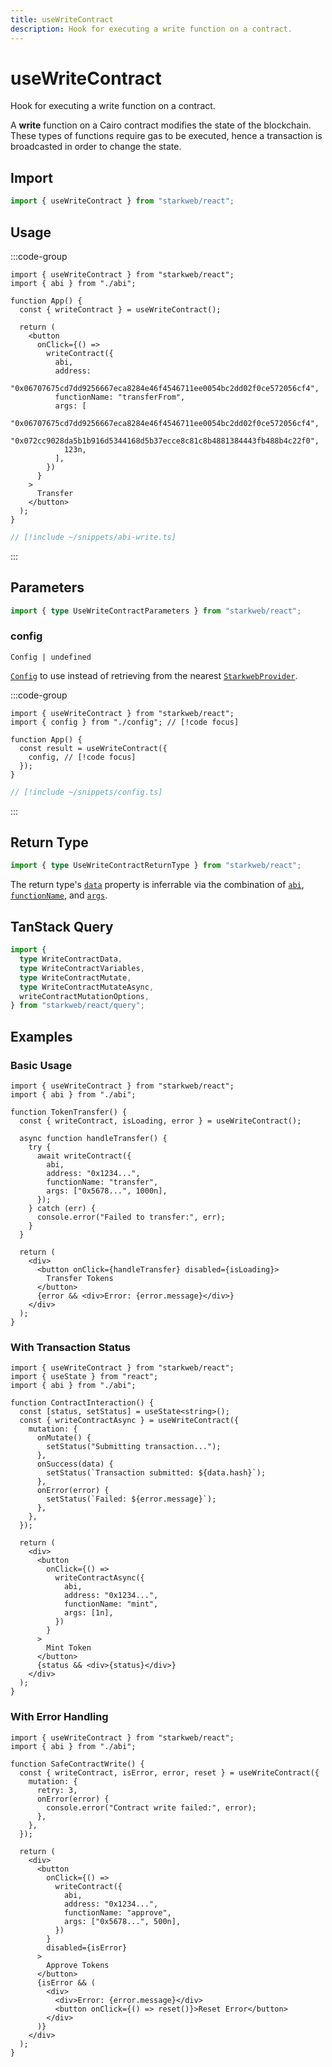 ```yaml
---
title: useWriteContract
description: Hook for executing a write function on a contract.
---
```


# useWriteContract

Hook for executing a write function on a contract.

A **write** function on a Cairo contract modifies the state of the blockchain. These types of functions require gas to be executed, hence a transaction is broadcasted in order to change the state.

## Import

```ts
import { useWriteContract } from "starkweb/react";
```

## Usage

:::code-group

```tsx [index.tsx]
import { useWriteContract } from "starkweb/react";
import { abi } from "./abi";

function App() {
  const { writeContract } = useWriteContract();

  return (
    <button
      onClick={() =>
        writeContract({
          abi,
          address:
            "0x06707675cd7dd9256667eca8284e46f4546711ee0054bc2dd02f0ce572056cf4",
          functionName: "transferFrom",
          args: [
            "0x06707675cd7dd9256667eca8284e46f4546711ee0054bc2dd02f0ce572056cf4",
            "0x072cc9028da5b1b916d5344168d5b37ecce8c81c8b4881384443fb488b4c22f0",
            123n,
          ],
        })
      }
    >
      Transfer
    </button>
  );
}
```

```ts [abi.ts]
// [!include ~/snippets/abi-write.ts]
```

:::

## Parameters

```ts
import { type UseWriteContractParameters } from "starkweb/react";
```

### config

`Config | undefined`

[`Config`](/react/api/createConfig#config) to use instead of retrieving from the nearest [`StarkwebProvider`](/react/api/StarkwebProvider).

:::code-group

```tsx [index.tsx]
import { useWriteContract } from "starkweb/react";
import { config } from "./config"; // [!code focus]

function App() {
  const result = useWriteContract({
    config, // [!code focus]
  });
}
```

```ts [config.ts]
// [!include ~/snippets/config.ts]
```

:::


<MutationOptions
  mutate="writeContract"
  TError="WriteContractErrorType"
  TVariables="WriteContractVariables"
  TData="WriteContractReturnType"
/>

## Return Type

```ts
import { type UseWriteContractReturnType } from "starkweb/react";
```

The return type's [`data`](#data) property is inferrable via the combination of [`abi`](#abi), [`functionName`](#functionname), and [`args`](#args).


<MutationResult
  mutate="writeContract"
  TError="WriteContractErrorType"
  TVariables="WriteContractVariables"
  TData="WriteContractReturnType"
/>

## TanStack Query

```ts
import {
  type WriteContractData,
  type WriteContractVariables,
  type WriteContractMutate,
  type WriteContractMutateAsync,
  writeContractMutationOptions,
} from "starkweb/react/query";
```

## Examples

### Basic Usage

```tsx [basic.tsx]
import { useWriteContract } from "starkweb/react";
import { abi } from "./abi";

function TokenTransfer() {
  const { writeContract, isLoading, error } = useWriteContract();

  async function handleTransfer() {
    try {
      await writeContract({
        abi,
        address: "0x1234...",
        functionName: "transfer",
        args: ["0x5678...", 1000n],
      });
    } catch (err) {
      console.error("Failed to transfer:", err);
    }
  }

  return (
    <div>
      <button onClick={handleTransfer} disabled={isLoading}>
        Transfer Tokens
      </button>
      {error && <div>Error: {error.message}</div>}
    </div>
  );
}
```

### With Transaction Status

```tsx [transaction-status.tsx]
import { useWriteContract } from "starkweb/react";
import { useState } from "react";
import { abi } from "./abi";

function ContractInteraction() {
  const [status, setStatus] = useState<string>();
  const { writeContractAsync } = useWriteContract({
    mutation: {
      onMutate() {
        setStatus("Submitting transaction...");
      },
      onSuccess(data) {
        setStatus(`Transaction submitted: ${data.hash}`);
      },
      onError(error) {
        setStatus(`Failed: ${error.message}`);
      },
    },
  });

  return (
    <div>
      <button
        onClick={() =>
          writeContractAsync({
            abi,
            address: "0x1234...",
            functionName: "mint",
            args: [1n],
          })
        }
      >
        Mint Token
      </button>
      {status && <div>{status}</div>}
    </div>
  );
}
```

### With Error Handling

```tsx [error-handling.tsx]
import { useWriteContract } from "starkweb/react";
import { abi } from "./abi";

function SafeContractWrite() {
  const { writeContract, isError, error, reset } = useWriteContract({
    mutation: {
      retry: 3,
      onError(error) {
        console.error("Contract write failed:", error);
      },
    },
  });

  return (
    <div>
      <button
        onClick={() =>
          writeContract({
            abi,
            address: "0x1234...",
            functionName: "approve",
            args: ["0x5678...", 500n],
          })
        }
        disabled={isError}
      >
        Approve Tokens
      </button>
      {isError && (
        <div>
          <div>Error: {error.message}</div>
          <button onClick={() => reset()}>Reset Error</button>
        </div>
      )}
    </div>
  );
}
```
